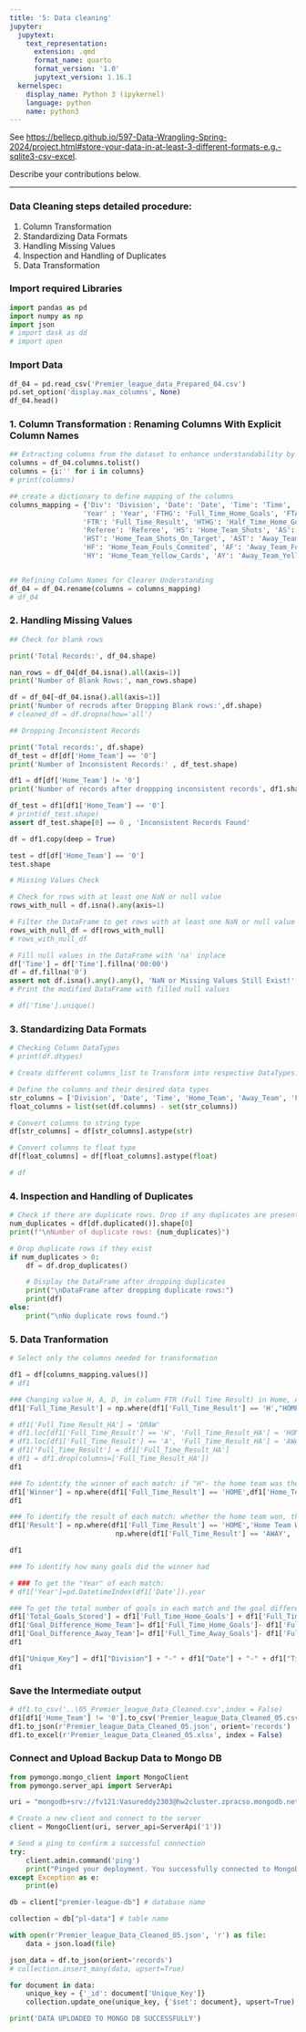 ```yaml
---
title: '5: Data cleaning'
jupyter:
  jupytext:
    text_representation:
      extension: .qmd
      format_name: quarto
      format_version: '1.0'
      jupytext_version: 1.16.1
  kernelspec:
    display_name: Python 3 (ipykernel)
    language: python
    name: python3
---
```


See <https://bellecp.github.io/597-Data-Wrangling-Spring-2024/project.html#store-your-data-in-at-least-3-different-formats-e.g.-sqlite3-csv-excel>.

Describe your contributions below.

* * *

### Data Cleaning steps detailed procedure:
1. Column Transformation
2. Standardizing Data Formats
3. Handling Missing Values
4. Inspection and Handling of Duplicates
6. Data Transformation

### Import required Libraries

```python
import pandas as pd
import numpy as np
import json
# import dask as dd
# import open
```

### Import Data 

```python
df_04 = pd.read_csv('Premier_league_data_Prepared_04.csv')
pd.set_option('display.max_columns', None)
df_04.head()
```

### 1. Column Transformation : Renaming Columns With Explicit Column Names

```python
## Extracting columns from the dataset to enhance understandability by renaming them.
columns = df_04.columns.tolist()
columns = {i:'' for i in columns}
# print(columns)
```

```python
## create a dictionary to define mapping of the columns
columns_mapping = {'Div': 'Division', 'Date': 'Date', 'Time': 'Time', 'HomeTeam': 'Home_Team', 'AwayTeam': 'Away_Team',
                  'Year' : 'Year', 'FTHG': 'Full_Time_Home_Goals', 'FTAG': 'Full_Time_Away_Goals',
                  'FTR': 'Full_Time_Result', 'HTHG': 'Half_Time_Home_Goals', 'HTAG': 'Half_Time_Away_Goals', 'HTR': 'Half_Time_Result',
                  'Referee': 'Referee', 'HS': 'Home_Team_Shots', 'AS': 'Away_Team_Shots',
                  'HST': 'Home_Team_Shots_On_Target', 'AST': 'Away_Team_Shots_On_Target',
                  'HF': 'Home_Team_Fouls_Commited', 'AF': 'Away_Team_Fouls_Commited', 'HC': 'Home_Team_Corners', 'AC': 'Away_Team_Corners',
                  'HY': 'Home_Team_Yellow_Cards', 'AY': 'Away_Team_Yellow_Cards', 'HR': 'Home_Team_Red_Cards', 'AR': 'Away_Team_Red_Cards'}


## Refining Column Names for Clearer Understanding
df_04 = df_04.rename(columns = columns_mapping)
# df_04
```

### 2. Handling Missing Values

```python
## Check for blank rows

print('Total Records:', df_04.shape)

nan_rows = df_04[df_04.isna().all(axis=1)]
print('Number of Blank Rows:', nan_rows.shape)

df = df_04[~df_04.isna().all(axis=1)]
print('Number of recrods after Dropping Blank rows:',df.shape)
# cleaned_df = df.dropna(how='all')
```

```python
## Dropping Inconsistent Records

print('Total records:', df.shape)
df_test = df[df['Home_Team'] == '0']
print('Number of Inconsistent Records:' , df_test.shape)

df1 = df[df['Home_Team'] != '0']
print('Number of records after droppping inconsistent records', df1.shape)

df_test = df1[df1['Home_Team'] == '0']
# print(df_test.shape)
assert df_test.shape[0] == 0 , 'Inconsistent Records Found'

df = df1.copy(deep = True)
```

```python
test = df[df['Home_Team'] == '0'] 
test.shape
```

```python
# Missing Values Check

# Check for rows with at least one NaN or null value
rows_with_null = df.isna().any(axis=1)

# Filter the DataFrame to get rows with at least one NaN or null value
rows_with_null_df = df[rows_with_null]
# rows_with_null_df
```

```python
# Fill null values in the DataFrame with 'na' inplace
df['Time'] = df['Time'].fillna('00:00')
df = df.fillna('0')
assert not df.isna().any().any(), 'NaN or Missing Values Still Exist!'
# Print the modified DataFrame with filled null values
```

```python
# df['Time'].unique()
```

### 3. Standardizing Data Formats

```python
# Checking Column DataTypes
# print(df.dtypes)
```

```python
# Create different columns_list to Transform into respective DataTypes.

# Define the columns and their desired data types
str_columns = ['Division', 'Date', 'Time', 'Home_Team', 'Away_Team', 'Full_Time_Result', 'Half_Time_Result', 'Referee','Year']
float_columns = list(set(df.columns) - set(str_columns))

# Convert columns to string type
df[str_columns] = df[str_columns].astype(str)

# Convert columns to float type
df[float_columns] = df[float_columns].astype(float)

# df
```

### 4. Inspection and Handling of Duplicates

```python
# Check if there are duplicate rows. Drop if any duplicates are present
num_duplicates = df[df.duplicated()].shape[0]
print(f"\nNumber of duplicate rows: {num_duplicates}")

# Drop duplicate rows if they exist
if num_duplicates > 0:
    df = df.drop_duplicates()

    # Display the DataFrame after dropping duplicates
    print("\nDataFrame after dropping duplicate rows:")
    print(df)
else:
    print("\nNo duplicate rows found.")
```

### 5. Data Tranformation 

```python
# Select only the columns needed for transformation

df1 = df[columns_mapping.values()]
# df1
```

```python
### Changing value H, A, D, in column FTR (Full Time Result) in Home, Away, Draw
df1['Full_Time_Result'] = np.where(df1['Full_Time_Result'] == 'H',"HOME", np.where(df1['Full_Time_Result'] == 'A',"AWAY", "DRAW"))

# df1['Full_Time_Result_HA'] = 'DRAW'
# df1.loc[df1['Full_Time_Result'] == 'H', 'Full_Time_Result_HA'] = 'HOME'
# df1.loc[df1['Full_Time_Result'] == 'A', 'Full_Time_Result_HA'] = 'AWAY'
# df1['Full_Time_Result'] = df1['Full_Time_Result_HA']
# df1 = df1.drop(columns=['Full_Time_Result_HA'])
df1
```

```python
### To identify the winner of each match: if "H"- the home team was the winner, if "A" the away team was the winner, else draw:
df1['Winner'] = np.where(df1['Full_Time_Result'] == 'HOME',df1['Home_Team'], np.where(df1['Full_Time_Result'] == 'AWAY', df1['Away_Team'], "Draw"))
df1
```

```python
### To identify the result of each match: whether the home team won, the away team won, or drew:
df1['Result'] = np.where(df1['Full_Time_Result'] == 'HOME','Home Team Win',
                          np.where(df1['Full_Time_Result'] == 'AWAY', 'Away Team Win', "Draw"))

df1
```

```python
### To identify how many goals did the winner had
```

```python
# ### To get the "Year" of each match:
# df1['Year']=pd.DatetimeIndex(df1['Date']).year

### To get the total number of goals in each match and the goal differences:
df1['Total_Goals_Scored'] = df1['Full_Time_Home_Goals'] + df1['Full_Time_Away_Goals']
df1['Goal_Difference_Home_Team']= df1['Full_Time_Home_Goals']- df1['Full_Time_Away_Goals']
df1['Goal_Difference_Away_Team']= df1['Full_Time_Away_Goals']- df1['Full_Time_Home_Goals']
df1
```

```python
df1["Unique_Key"] = df1["Division"] + "-" + df1["Date"] + "-" + df1["Time"] + "-" + df1["Home_Team"] + "-" + df1["Away_Team"]
df1
```

### Save the Intermediate output

```python
# df1.to_csv('..\05_Premier_league_Data_Cleaned.csv',index = False)
df1[df1['Home_Team'] != '0'].to_csv('Premier_league_Data_Cleaned_05.csv', index=False)
df1.to_json(r'Premier_league_Data_Cleaned_05.json', orient='records')
df1.to_excel(r'Premier_league_Data_Cleaned_05.xlsx', index = False)
```

### Connect and Upload Backup Data to Mongo DB

```python
from pymongo.mongo_client import MongoClient
from pymongo.server_api import ServerApi

uri = "mongodb+srv://fv121:Vasureddy2303@hw2cluster.zpracso.mongodb.net/?retryWrites=true&w=majority&appName=HW2Cluster"

# Create a new client and connect to the server
client = MongoClient(uri, server_api=ServerApi('1'))

# Send a ping to confirm a successful connection
try:
    client.admin.command('ping')
    print("Pinged your deployment. You successfully connected to MongoDB!")
except Exception as e:
    print(e)
```

```python
db = client["premier-league-db"] # database name
```

```python
collection = db["pl-data"] # table name
```

```python
with open(r'Premier_league_Data_Cleaned_05.json', 'r') as file:
    data = json.load(file)

json_data = df.to_json(orient='records')
# collection.insert_many(data, upsert=True)

for document in data:
    unique_key = {'_id': document['Unique_Key']}
    collection.update_one(unique_key, {'$set': document}, upsert=True)

print('DATA UPLOADED TO MONGO DB SUCCESSFULLY')
```
